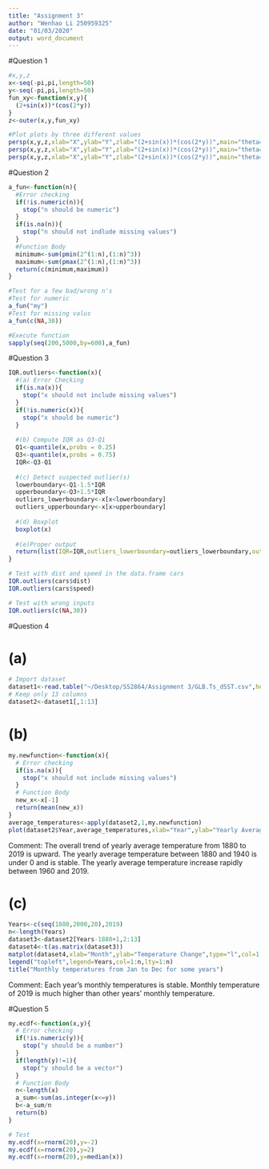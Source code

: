 ```yaml
---
title: "Assignment 3"
author: "Wenhao Li 250959325"
date: "01/03/2020"
output: word_document
---
```


#Question 1
```r
#x,y,z
x<-seq(-pi,pi,length=50)
y<-seq(-pi,pi,length=50)
fun_xy<-function(x,y){
  (2+sin(x))*(cos(2*y))
}
z<-outer(x,y,fun_xy)

#Plot plots by three different values
persp(x,y,z,xlab="X",ylab="Y",zlab="(2+sin(x))*(cos(2*y))",main="theta=30,phi=30",theta=30,phi=30)
persp(x,y,z,xlab="X",ylab="Y",zlab="(2+sin(x))*(cos(2*y))",main="theta=60,phi=60",theta=60,phi=60)
persp(x,y,z,xlab="X",ylab="Y",zlab="(2+sin(x))*(cos(2*y))",main="theta=90,phi=90",theta=90,phi=90)
```



#Question 2
```r
a_fun<-function(n){
  #Error checking 
  if(!is.numeric(n)){
    stop("n should be numeric")
  }
  if(is.na(n)){
    stop("n should not indlude missing values")
  }
  #Function Body
  minimum<-sum(pmin(2^(1:n),(1:n)^3))
  maximum<-sum(pmax(2^(1:n),(1:n)^3))
  return(c(minimum,maximum))
}
```

```r
#Test for a few bad/wrong n's
#Test for numeric
a_fun("my")
#Test for missing valus
a_fun(c(NA,30))
```

```r
#Execute function
sapply(seq(200,5000,by=600),a_fun)
```



#Question 3
```r
IQR.outliers<-function(x){
  #(a) Error Checking
  if(is.na(x)){
    stop("x should not include missing values")
  }
  if(!is.numeric(x)){
    stop("x should be numeric")
  }
  
  #(b) Compute IQR as Q3-Q1
  Q1<-quantile(x,probs = 0.25)
  Q3<-quantile(x,probs = 0.75)
  IQR<-Q3-Q1
  
  #(c) Detect suspected outlier(s)
  lowerboundary<-Q1-1.5*IQR
  upperboundary<-Q3+1.5*IQR
  outliers_lowerboundary<-x[x<lowerboundary]
  outliers_upperboundary<-x[x>upperboundary]
  
  #(d) Boxplot
  boxplot(x)
  
  #(e)Proper output
  return(list(IQR=IQR,outliers_lowerboundary=outliers_lowerboundary,outliers_upperboundary=outliers_upperboundary))
}
```


```r
# Test with dist and speed in the data.frame cars
IQR.outliers(cars$dist)
IQR.outliers(cars$speed)

# Test with wrong inputs
IQR.outliers(c(NA,30))
```



#Question 4

# (a)
```r
# Import dataset
dataset1<-read.table("~/Desktop/SS2864/Assignment 3/GLB.Ts_dSST.csv",header = TRUE,sep=",")
# Keep only 13 columns
dataset2<-dataset1[,1:13]
```

# (b)
```r
my.newfunction<-function(x){
  # Error checking
  if(is.na(x)){
    stop("x should not include missing values")
  }
  # Function Body
  new_x<-x[-1]
  return(mean(new_x))
}
average_temperatures<-apply(dataset2,1,my.newfunction)
plot(dataset2$Year,average_temperatures,xlab="Year",ylab="Yearly Average Temperatures",main="Yearly Average Temperatures from 1880 to 2019",type="l")
```
Comment:
The overall trend of yearly average temperature from 1880 to 2019 is upward.
The yearly average temperature between 1880 and 1940 is under 0 and is stable.
The yearly average temperature increase rapidly between 1960 and 2019.


# (c)
```r
Years<-c(seq(1880,2000,20),2019)
n<-length(Years)
dataset3<-dataset2[Years-1880+1,2:13]
dataset4<-t(as.matrix(dataset3))
matplot(dataset4,xlab="Month",ylab="Temperature Change",type="l",col=1:n,lty=1:n)
legend("topleft",legend=Years,col=1:n,lty=1:n)
title("Monthly temperatures from Jan to Dec for some years")
```
Comment:
Each year's monthly temperatures is stable.
Monthly temperature of 2019 is much higher than other years' monthly temperature.



#Question 5
```r
my.ecdf<-function(x,y){
  # Error checking
  if(!is.numeric(y)){
    stop("y should be a number")
  }
  if(length(y)!=1){
    stop("y should be a vector")
  }
  # Function Body
  n<-length(x)
  a_sum<-sum(as.integer(x<=y))
  b<-a_sum/n
  return(b)
}

# Test
my.ecdf(x=rnorm(20),y=-2)
my.ecdf(x=rnorm(20),y=2)
my.ecdf(x=rnorm(20),y=median(x))

```








































